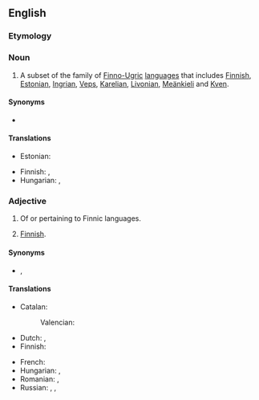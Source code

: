 ==English==
{{wikipedia}}

===Etymology===
{{suffix|en|Finn|ic}}

===Noun===
{{en-noun|-}}

# A subset of the family of [[Finno-Ugric]] [[language]]s that includes [[Finnish]], [[Estonian]], [[Ingrian]], [[Veps]], [[Karelian]], [[Livonian]], [[Meänkieli]] and [[Kven]].

====Synonyms====
* {{l|en|Baltic-Finnic}}

====Translations====
{{trans-top-see|subset of Finno-Ugric languages|Baltic-Finnic}}
* Estonian: {{t|et|[[läänemeresoome]] [[keeled]]}}
{{trans-mid}}
* Finnish: {{t|fi|[[itämerensuomalaiset]] [[kielet]]}}, {{t+|fi|itämerensuomi}}
* Hungarian: {{t|hu|balti finn}}, {{t|hu|finnségi}}
{{trans-bottom}}

===Adjective===
{{en-adj|-}}

# Of or pertaining to Finnic languages.<!--see above-->
# {{lb|en|rare}} [[Finnish]].

====Synonyms====
* {{sense|pertaining to the Finnic languages}} {{l|en|Baltic-Finnic}}, {{l|en|Balto-Finnic}}

====Translations====
{{trans-top-see|pertaining to the Finnic languages|Baltic-Finnic}}
* Catalan: {{t+|ca|finès|m}}
*: Valencian: {{t+|ca|finés|m}}
* Dutch: {{t|nl|Oostzeefins}}, {{t|nl|Baltisch-Fins}}
* Finnish: {{t+|fi|itämerensuomalainen}}
{{trans-mid}}
* French: {{t+|fr|fennique}}
* Hungarian: {{t|hu|balti finn}}, {{t|hu|finnségi}}
* Romanian: {{t+|ro|finic}}, {{t|ro|finez}}
* Russian: {{t+|ru|фи́нский}}, {{t|ru|прибалти́йско-фи́нский}}, {{t|ru|ба́лто-фи́нский}}
{{trans-bottom}}

{{trans-see|Finnish}}

{{topics|en|Language families}}